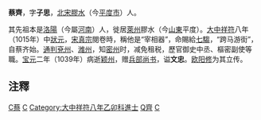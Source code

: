 '''蔡齊'''{{BD|988年||1039年||catIdx=C蔡}}，字'''子思'''，[[北宋|北宋]][[膠水|膠水]]（今[[平度市|平度市]]）人。 

其先祖本是[[洛陽|洛陽]]（今屬[[河南|河南]]）人，徙居[[萊州|萊州]]膠水（今[[山東|山東]]平度）。[[大中祥符|大中祥符]]八年（1015年）中[[狀元|狀元]]，[[宋真宗|宋真宗]]閱卷時，稱他是“宰相器”，命賜給[[七騶|七騶]]，“跨马游街”，自蔡齐始。[[通判|通判]][[兗州|兗州]]、[[潍州|潍州]]，知[[密州|密州]]时，减免租税，歷官御史中丞、樞密副使等職。[[宝元|宝元]]二年（1039年）病逝[[颖州|颖州]]，赠[[兵部尚书|兵部尚书]]，谥'''文忠'''。[[欧阳修|欧阳修]]为其立传。

==注釋==
{{reflist}}

{{宋朝人物小作品}}
[[Category:宋朝政治人物|C蔡]]
[[Category:宋朝狀元|C]]
[[Category:大中祥符八年乙卯科進士|Category:大中祥符八年乙卯科進士]]
[[Category:蔡姓|Q齊]]
[[Category:平度人|C]]